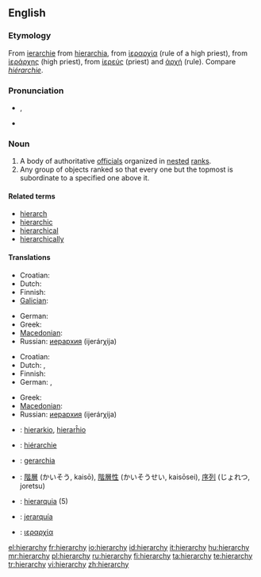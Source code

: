 ==English==

===Etymology===
From {{etyl|enm}} [[ierarchie]] from {{etyl|la}} [[hierarchia]], from {{etyl|grc}} [[ἱεραρχία]] (rule of a high priest), from [[ἱεράρχης]] (high priest), from [[ἱερεύς]] (priest) and [[ἀρχή]] (rule).  Compare {{etyl|fr}} ''[[hiérarchie]]''.

===Pronunciation===
* {{IPA|/ˈhaɪə.ɹɑː.kɪ/|/ˈhaɪɹ.ɑːɹ.kɪ/}}, {{SAMPA|/"haI@r\A:kI/|/"haIr\=A:r\=kI/}}
* {{audio|en-us-hierarchy.ogg|Audio (US)}}

===Noun===
{{en-noun|hierarchies}}

# A body of authoritative [[official]]s organized in [[nested]] [[rank]]s.
# Any group of objects ranked so that every one but the topmost is subordinate to a specified one above it.

====Related terms====
* [[hierarch]]
* [[hierarchic]]
* [[hierarchical]]
* [[hierarchically]]

====Translations====
{{trans-top|body of authoritative officials}}
* Croatian: {{t-|hr|hijerarhija|f}}
* Dutch: {{t+|nl|hiërarchie|f}}
* Finnish: {{t+|fi|hierarkia}}
* [[Galician]]: {{t-|gl|xerarquía|f|xs=Galician}}
{{trans-mid}}
* German: {{t+|de|Hierarchie|f}}
* Greek: {{t|el|ιεραρχία|f|tr=ierarkhía}}
* [[Macedonian]]: {{t|mk|хиерархија|f|tr=hierárhija}}
* Russian: [[иерархия]] (ijerárχija) {{f}}
{{trans-bottom}}

{{trans-top|class of objects}}
* Croatian: {{t-|hr|hijerarhija|f}}
* Dutch: {{t+|nl|hiërarchie|f}}, {{t-|nl|rangorde|f}}
* Finnish: {{t+|fi|hierarkia}}
* German: {{t+|de|Hierarchie|f}}, {{t+|de|Rangordnung|f}}
{{trans-mid}}
* Greek: {{t|el|ιεραρχία|f|tr=ierarkhía}}
* [[Macedonian]]: {{t|mk|хиерархија|f|tr=hierárhija}}
* Russian: [[иерархия]] (ijerárχija) {{f}}
{{trans-bottom}}

{{checktrans-top}}
* {{ttbc|Esperanto}}: [[hierarkio]], [[hierarĥio]]
* {{ttbc|French}}: [[hiérarchie]] {{f}}
* {{ttbc|Italian}}: [[gerarchia]] {{f}}
{{checktrans-mid}}
* {{ttbc|Japanese}}: [[階層]] (かいそう, kaisō), [[階層性]] (かいそうせい, kaisōsei), [[序列]] (じょれつ, joretsu)
* {{ttbc|Portuguese}}: [[hierarquia]] {{f}} (5)
* {{ttbc|Spanish}}: [[jerarquía]] {{f}}
* {{ttbc|Greek}}: [[ιεραρχία]] {{f}}
{{checktrans-bottom}}

[[el:hierarchy]]
[[fr:hierarchy]]
[[io:hierarchy]]
[[id:hierarchy]]
[[it:hierarchy]]
[[hu:hierarchy]]
[[mr:hierarchy]]
[[pl:hierarchy]]
[[ru:hierarchy]]
[[fi:hierarchy]]
[[ta:hierarchy]]
[[te:hierarchy]]
[[tr:hierarchy]]
[[vi:hierarchy]]
[[zh:hierarchy]]